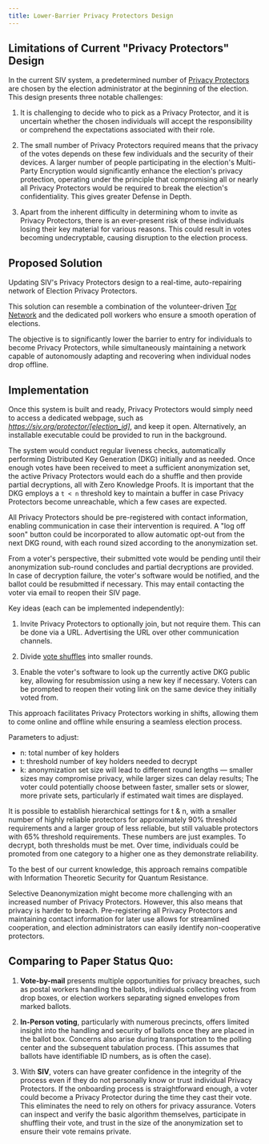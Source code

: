 ```yaml
---
title: Lower-Barrier Privacy Protectors Design
---
```


## Limitations of Current "Privacy Protectors" Design

In the current SIV system, a predetermined number of [Privacy Protectors](/privacy/privacy-protectors) are chosen by the election administrator at the beginning of the election. This design presents three notable challenges:

1.  It is challenging to decide who to pick as a Privacy Protector, and it is uncertain whether the chosen individuals will accept the responsibility or comprehend the expectations associated with their role.

2.  The small number of Privacy Protectors required means that the privacy of the votes depends on these few individuals and the security of their devices. A larger number of people participating in the election's Multi-Party Encryption would significantly enhance the election's privacy protection, operating under the principle that compromising all or nearly all Privacy Protectors would be required to break the election's confidentiality. This gives greater Defense in Depth.

3.  Apart from the inherent difficulty in determining whom to invite as Privacy Protectors, there is an ever-present risk of these individuals losing their key material for various reasons. This could result in votes becoming undecryptable, causing disruption to the election process.

## Proposed Solution

Updating SIV's Privacy Protectors design to a real-time, auto-repairing network of Election Privacy Protectors.

This solution can resemble a combination of the volunteer-driven [Tor Network](<https://en.wikipedia.org/wiki/Tor_(network)>) and the dedicated poll workers who ensure a smooth operation of elections.

The objective is to significantly lower the barrier to entry for individuals to become Privacy Protectors, while simultaneously maintaining a network capable of autonomously adapting and recovering when individual nodes drop offline.

## Implementation

Once this system is built and ready, Privacy Protectors would simply need to access a dedicated webpage, such as _https://siv.org/protector/[election_id]_, and keep it open. Alternatively, an installable executable could be provided to run in the background.

The system would conduct regular liveness checks, automatically performing Distributed Key Generation (DKG) initially and as needed. Once enough votes have been received to meet a sufficient anonymization set, the active Privacy Protectors would each do a shuffle and then provide partial decryptions, all with Zero Knowledge Proofs. It is important that the DKG employs a `t < n` threshold key to maintain a buffer in case Privacy Protectors become unreachable, which a few cases are expected.

All Privacy Protectors should be pre-registered with contact information, enabling communication in case their intervention is required. A "log off soon" button could be incorporated to allow automatic opt-out from the next DKG round, with each round sized according to the anonymization set.

From a voter's perspective, their submitted vote would be pending until their anonymization sub-round concludes and partial decryptions are provided. In case of decryption failure, the voter's software would be notified, and the ballot could be resubmitted if necessary. This may entail contacting the voter via email to reopen their SIV page.

Key ideas (each can be implemented independently):

1.  Invite Privacy Protectors to optionally join, but not require them. This can be done via a URL. Advertising the URL over other communication channels.

2.  Divide [vote shuffles](/technical-specifications#step-4-votes-are-anonymized) into smaller rounds.

3.  Enable the voter's software to look up the currently active DKG public key, allowing for resubmission using a new key if necessary. Voters can be prompted to reopen their voting link on the same device they initially voted from.

This approach facilitates Privacy Protectors working in shifts, allowing them to come online and offline while ensuring a seamless election process.

Parameters to adjust:

- n: total number of key holders
- t: threshold number of key holders needed to decrypt
- k: anonymization set size will lead to different round lengths — smaller sizes may compromise privacy, while larger sizes can delay results; The voter could potentially choose between faster, smaller sets or slower, more private sets, particularly if estimated wait times are displayed.

It is possible to establish hierarchical settings for t & n, with a smaller number of highly reliable protectors for approximately 90% threshold requirements and a larger group of less reliable, but still valuable protectors with 65% threshold requirements. These numbers are just examples. To decrypt, both thresholds must be met. Over time, individuals could be promoted from one category to a higher one as they demonstrate reliability.

To the best of our current knowledge, this approach remains compatible with Information Theoretic Security for Quantum Resistance.

Selective Deanonymization might become more challenging with an increased number of Privacy Protectors. However, this also means that privacy is harder to breach. Pre-registering all Privacy Protectors and maintaining contact information for later use allows for streamlined cooperation, and election administrators can easily identify non-cooperative protectors.

## Comparing to Paper Status Quo:

1.  **Vote-by-mail** presents multiple opportunities for privacy breaches, such as postal workers handling the ballots, individuals collecting votes from drop boxes, or election workers separating signed envelopes from marked ballots.

2.  **In-Person voting**, particularly with numerous precincts, offers limited insight into the handling and security of ballots once they are placed in the ballot box. Concerns also arise during transportation to the polling center and the subsequent tabulation process. (This assumes that ballots have identifiable ID numbers, as is often the case).

3.  With **SIV**, voters can have greater confidence in the integrity of the process even if they do not personally know or trust individual Privacy Protectors. If the onboarding process is straightforward enough, a voter could become a Privacy Protector during the time they cast their vote. This eliminates the need to rely on others for privacy assurance. Voters can inspect and verify the basic algorithm themselves, participate in shuffling their vote, and trust in the size of the anonymization set to ensure their vote remains private.
